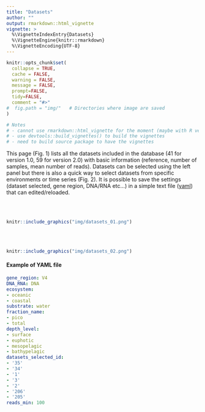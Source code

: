 ```yaml
---
title: "Datasets"
author: ""
output: rmarkdown::html_vignette
vignette: >
  %\VignetteIndexEntry{Datasets}
  %\VignetteEngine{knitr::rmarkdown}
  %\VignetteEncoding{UTF-8}
---
```


```r
knitr::opts_chunk$set(
  collapse = TRUE,
  cache = FALSE,
  warning = FALSE,
  message = FALSE,
  prompt=FALSE,
  tidy=FALSE,
  comment = "#>" 
#  fig.path = "img/"   # Directories where image are saved
)

# Notes
# - cannot use rmarkdown::html_vignette for the moment (maybe with R version 4.0)
# - use devtools::build_vignettes() to build the vignettes
# - need to build source package to have the vignettes
```


This page (Fig. 1) lists all the datasets included in the database (41 for version 1.0, 59 for version 2.0)  with basic information (reference, number of samples, mean number of reads).  Datasets can be selected using the left panel but there is also a quick way to select datasets from specific environments or time series (Fig. 2). It is possible to save the settings (dataset selected, gene region, DNA/RNA etc...) in a simple text file ([yaml](https://en.wikipedia.org/wiki/YAML)) that can edited/reloaded.

<br />
<br />
```r
knitr::include_graphics("img/datasets_01.png")
```
<br />
<br />
```r
knitr::include_graphics("img/datasets_02.png")
```


#### Example of YAML file

```yaml
gene_region: V4
DNA_RNA: DNA
ecosystem:
- oceanic
- coastal
substrate: water
fraction_name:
- pico
- total
depth_level:
- surface
- euphotic
- mesopelagic
- bathypelagic
datasets_selected_id:
- '35'
- '34'
- '1'
- '3'
- '2'
- '206'
- '205'
reads_min: 100
```

